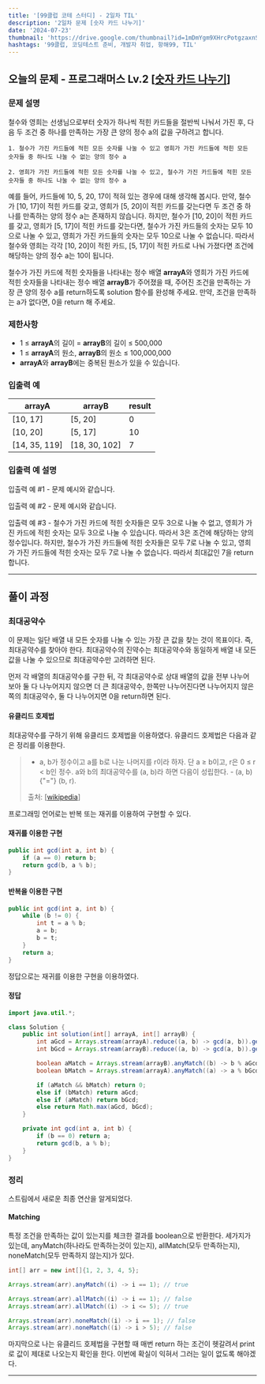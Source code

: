 ```yaml
---
title: '[99클럽 코테 스터디] - 2일차 TIL'
description: '2일차 문제 [숫자 카드 나누기]'
date: '2024-07-23'
thumbnail: 'https://drive.google.com/thumbnail?id=1mDmYgm9XHrcPotgzaxnSPRSrteq3nNHv&sz=w1000'
hashtags: '99클럽, 코딩테스트 준비, 개발자 취업, 항해99, TIL'
---
```


## 오늘의 문제 - 프로그래머스 Lv.2 [<a href="https://school.programmers.co.kr/learn/courses/30/lessons/135807" target="_blank" className="a-mdx">숫자 카드 나누기</a>]

### 문제 설명

철수와 영희는 선생님으로부터 숫자가 하나씩 적힌 카드들을 절반씩 나눠서 가진 후, 다음 두 조건 중 하나를 만족하는 가장 큰 양의 정수 a의 값을 구하려고 합니다.

    1. 철수가 가진 카드들에 적힌 모든 숫자를 나눌 수 있고 영희가 가진 카드들에 적힌 모든 숫자들 중 하나도 나눌 수 없는 양의 정수 a

    2. 영희가 가진 카드들에 적힌 모든 숫자를 나눌 수 있고, 철수가 가진 카드들에 적힌 모든 숫자들 중 하나도 나눌 수 없는 양의 정수 a

예를 들어, 카드들에 10, 5, 20, 17이 적혀 있는 경우에 대해 생각해 봅시다. 만약, 철수가 [10, 17]이 적힌 카드를 갖고, 영희가 [5, 20]이 적힌 카드를 갖는다면 두 조건 중 하나를 만족하는 양의 정수 a는 존재하지 않습니다. 하지만, 철수가 [10, 20]이 적힌 카드를 갖고, 영희가 [5, 17]이 적힌 카드를 갖는다면, 철수가 가진 카드들의 숫자는 모두 10으로 나눌 수 있고, 영희가 가진 카드들의 숫자는 모두 10으로 나눌 수 없습니다. 따라서 철수와 영희는 각각 [10, 20]이 적힌 카드, [5, 17]이 적힌 카드로 나눠 가졌다면 조건에 해당하는 양의 정수 a는 10이 됩니다.

철수가 가진 카드에 적힌 숫자들을 나타내는 정수 배열 **arrayA**와 영희가 가진 카드에 적힌 숫자들을 나타내는 정수 배열 **arrayB**가 주어졌을 때, 주어진 조건을 만족하는 가장 큰 양의 정수 a를 return하도록 solution 함수를 완성해 주세요. 만약, 조건을 만족하는 a가 없다면, 0을 return 해 주세요.

### 제한사항

- 1 ≤ **arrayA**의 길이 = **arrayB**의 길이 ≤ 500,000
- 1 ≤ **arrayA**의 원소, **arrayB**의 원소 ≤ 100,000,000
- **arrayA**와 **arrayB**에는 중복된 원소가 있을 수 있습니다.

### 입출력 예

| arrayA        | arrayB        | result |
|---------------|---------------|--------|
| [10, 17]      | [5, 20]       | 0      |
| [10, 20]      | [5, 17]       | 10     |
| [14, 35, 119] | [18, 30, 102] | 7      |

### 입출력 예 설명

입출력 예 #1
    - 문제 예시와 같습니다.

입출력 예 #2
    - 문제 예시와 같습니다.

입출력 예 #3
    - 철수가 가진 카드에 적힌 숫자들은 모두 3으로 나눌 수 없고, 영희가 가진 카드에 적힌 숫자는 모두 3으로 나눌 수 있습니다. 따라서 3은 조건에 해당하는 양의 정수입니다. 하지만, 철수가 가진 카드들에 적힌 숫자들은 모두 7로 나눌 수 있고, 영희가 가진 카드들에 적힌 숫자는 모두 7로 나눌 수 없습니다. 따라서 최대값인 7을 return 합니다.

---

## 풀이 과정

### 최대공약수

이 문제는 일단 배열 내 모든 숫자를 나눌 수 있는 가장 큰 값을 찾는 것이 목표이다. 즉, 최대공약수를 찾아야 한다. 최대공약수의 진약수는 최대공약수와 동일하게 배열 내 모든 값을 나눌 수 있으므로 최대공약수만 고려하면 된다.

 먼저 각 배열의 최대공약수를 구한 뒤, 각 최대공약수로 상대 배열의 값을 전부 나누어 보아 둘 다 나누어지지 않으면 더 큰 최대공약수, 한쪽만 나누어진다면 나누어지지 않은 쪽의 최대공약수, 둘 다 나누어지면 0을 return하면 된다.

#### 유클리드 호제법

최대공약수를 구하기 위해 유클리드 호제법을 이용하였다. 유클리드 호제법은 다음과 같은 정리를 이용한다.

> - a, b가 정수이고 a를 b로 나눈 나머지를 r이라 하자. 단 a ≥ b이고, r은 0 ≤ r < b인 정수.
    a와 b의 최대공약수를 (a, b)라 하면 다음이 성립한다.
>       - (a, b) {"="} (b, r).
>
> <span className="text-sm text-text dark:text-text-dark">출처: [<a href="https://ko.wikipedia.org/wiki/유클리드_호제법" target="_blank" className="a-mdx">wikipedia</a>]</span>

프로그래밍 언어로는 반복 또는 재귀를 이용하여 구현할 수 있다.

#### 재귀를 이용한 구현

```java
public int gcd(int a, int b) {
    if (a == 0) return b;
    return gcd(b, a % b);
}
```

#### 반복을 이용한 구현

```java
public int gcd(int a, int b) {
    while (b != 0) {
        int t = a % b;
        a = b;
        b = t;
    }
    return a;
}
```

정답으로는 재귀를 이용한 구현을 이용하였다.

#### 정답

```java
import java.util.*;

class Solution {
    public int solution(int[] arrayA, int[] arrayB) {
        int aGcd = Arrays.stream(arrayA).reduce((a, b) -> gcd(a, b)).getAsInt();
        int bGcd = Arrays.stream(arrayB).reduce((a, b) -> gcd(a, b)).getAsInt();

        boolean aMatch = Arrays.stream(arrayB).anyMatch((b) -> b % aGcd == 0);
        boolean bMatch = Arrays.stream(arrayA).anyMatch((a) -> a % bGcd == 0);

        if (aMatch && bMatch) return 0;
        else if (bMatch) return aGcd;
        else if (aMatch) return bGcd;
        else return Math.max(aGcd, bGcd);
    }

    private int gcd(int a, int b) {
        if (b == 0) return a;
        return gcd(b, a % b);
    }
}
```

### 정리

스트림에서 새로운 최종 연산을 알게되었다.

#### Matching

특정 조건을 만족하는 값이 있는지를 체크한 결과를 boolean으로 반환한다. 세가지가 있는데, anyMatch(하나라도 만족하는것이 있는지), allMatch(모두 만족하는지), noneMatch(모두 만족하지 않는지)가 있다.

```java
int[] arr = new int[]{1, 2, 3, 4, 5};

Arrays.stream(arr).anyMatch((i) -> i == 1); // true

Arrays.stream(arr).allMatch((i) -> i == 1); // false
Arrays.stream(arr).allMatch((i) -> i <= 5); // true

Arrays.stream(arr).noneMatch((i) -> i == 1); // false
Arrays.stream(arr).noneMatch((i) -> i > 5); // false
```

마지막으로 나는 유클리드 호제법을 구현할 때 매번 return 하는 조건이 헷갈려서 print로 값이 제대로 나오는지 확인을 한다. 이번에 확실이 익혀서 그러는 일이 없도록 해야겠다.

---

